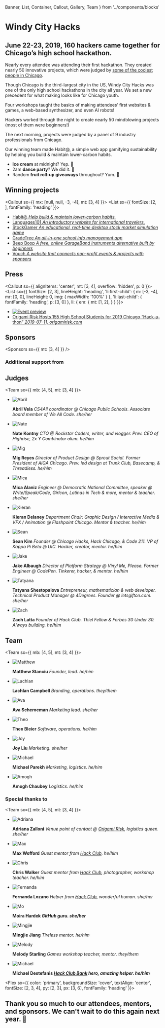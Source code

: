   Banner,
  List,
  Container,
  Callout,
  Gallery,
  Team
} from '../components/blocks'

<Banner>

# Windy City Hacks

## June 22-23, 2019, 160 hackers came together for Chicago’s high school hackathon.

</Banner>

<Container>
<Callout>

Nearly every attendee was attending their first hackathon. They created nearly 50 innovative projects, which were judged by [some of the coolest people in Chicago](https://2019.2019-site.windyhacks.com/#judging).

Though Chicago is the third-largest city in the US, Windy City Hacks was one of the only high school hackathons in the city all year. We set a new precedent for what making looks like for Chicago youth.

</Callout>
</Container>

<Gallery>

<Photo wide alt="Opening ceremony" src="https://cdn.glitch.com/9f68e7eb-cbc8-4d6e-b977-6d54e27ebcf6%2F1.jpg?v=1565835442115" />
<Photo alt="Working" src="https://cdn.glitch.com/9f68e7eb-cbc8-4d6e-b977-6d54e27ebcf6%2F23.jpg?v=1565835451414" />
<Photo alt="More working" src="https://cdn.glitch.com/9f68e7eb-cbc8-4d6e-b977-6d54e27ebcf6%2F21.jpg?v=1565835452315" />

Four workshops taught the basics of making attendees’ first websites & games, a web-based synthesizer, and even AI robots!

<Photo
  showAlt
  alt="Attendees hacking at the personal website workshop"
  src="https://cdn.glitch.com/9f68e7eb-cbc8-4d6e-b977-6d54e27ebcf6%2F25.jpg?v=1565835464993"
/>

<Photo
  showAlt
  alt="A team working on their project"
  src="https://cdn.glitch.com/9f68e7eb-cbc8-4d6e-b977-6d54e27ebcf6%2F5.jpg?v=1565835465088"
/>

Hackers worked through the night to create nearly 50 mindblowing projects (most of them were beginners!)

The next morning, projects were judged by a panel of 9 industry professionals from Chicago.

<Photo
  showAlt
  alt="A team presenting their project to a panel of judges"
  src="https://cdn.glitch.com/9f68e7eb-cbc8-4d6e-b977-6d54e27ebcf6%2F9.jpg?v=1565835459180"
/>

<Photo
  showAlt
  alt="Our winning team!"
  src="https://cdn.glitch.com/9f68e7eb-cbc8-4d6e-b977-6d54e27ebcf6%2F24.jpg?v=1565835467072"
/>

Our winning team made Habit@, a simple web app gamifying sustainability by helping you build & maintain lower-carbon habits.

- **Ice cream** at midnight? Yep. 🍦
- 2am **dance party**? We did it. 💃
- Random **fruit roll-up giveaways** throughout? Yum. 🍭

<Photo
  showAlt
  alt="An assembly line of goodies at the midnight snack"
  src="https://cdn.glitch.com/9f68e7eb-cbc8-4d6e-b977-6d54e27ebcf6%2F4.jpg?v=1565835445365"
/>

</Gallery>

<Container>

## Winning projects

<Callout sx={{ mx: [null, null, -3, -4], mt: [3, 4] }}>
<List sx={{
  fontSize: [2, ],
  fontFamily: 'heading'
}}>

- [Habit@ _Help build & maintain lower-carbon habits._](https://github.com/habitatapp/final)
- [Languages101 _An introductory website for international travelers._](https://github.com/ldolph/Languages-101)
- [StockGamer _An educational, real-time desktop stock market simulation game_](https://github.com/nunu2021/StockGamer)
- [GradeTree _An all-in-one school info management app_](https://play.google.com/store/apps/details?id=com.kevingaojx.gradetree)
- [Beep Boop _A free, online GarageBand instruments alternative built by beginners_](https://DullThirstyPipelining--sunshine00435.repl.co)
- [Vouch _A website that connects non-profit events & projects with sponsors_](http://wordpress-234693-896049.cloudwaysapps.com/)

</List>
</Callout>

## Press

<Callout sx={{
  alignItems: 'center',
  mt: [3, 4],
  overflow: 'hidden',
  p: 0
}}>
<List sx={{
  fontSize: [2, 3],
  lineHeight: 'heading',
  'li:first-child': {
    m: [-3, -4],
    mr: [0, 0],
    lineHeight: 0,
    img: {
      maxWidth: '100%'
    }
  },
  'li:last-child': {
    fontFamily: 'heading',
    p: [3, 0]
  },
  li: {
    em: {
      mt: [1, 2],
    }
  }
}}>

- [![Event preview](https://cdn.glitch.com/9f68e7eb-cbc8-4d6e-b977-6d54e27ebcf6%2Fwindy-hacks.jpeg?v=1566869041694)][article]
- [Origami Risk Hosts 155 High School Students for 2019 Chicago “Hack-a-thon” _2019-07-11, origamirisk.com_][article]

</List>
</Callout>

[article]: https://www.origamirisk.com/news/origami-risk-hosts-155-high-school-students-for-2019-chicago-hack-a-thon/

## Sponsors

<Sponsors sx={{ mt: [3, 4] }} />

### Additional support from

<Sponsors section="additionalSupport" />

## Judges

<Team sx={{ mb: [4, 5], mt: [3, 4] }}>

- ![Abril](https://2019-site.windyhacks.com/judges/abril.jpg)

  **Abril Vela** _CS4All coordinator @ Chicago Public Schools. Associate board member of We All Code. she/her_

- ![Nate](https://2019-site.windyhacks.com/judges/nate.jpg)

  **Nate Kontny** _CTO @ Rockstar Coders, writer, and vlogger. Prev. CEO of Highrise, 2x Y Combinator alum. he/him_

- ![Mig](https://2019-site.windyhacks.com/judges/mig.jpg)

  **Mig Reyes** _Director of Product Design @ Sprout Social. Former President of AIGA Chicago. Prev. led design at Trunk Club, Basecamp, & Threadless. he/him_

- ![Mica](https://2019-site.windyhacks.com/judges/mica.jpg)

  **Mica Alaniz** _Engineer @ Democratic National Committee, speaker @ Write/Speak/Code, Girlcon, Latinas in Tech & more, mentor & teacher. she/her_

- ![Kieran](https://2019-site.windyhacks.com/judges/kieran.jpg)

  **Kieran Delaney** _Department Chair: Graphic Design / Interactive Media & VFX / Animation @ Flashpoint Chicago. Mentor & teacher. he/him_

- ![Sean](https://2019-site.windyhacks.com/judges/sean.jpg)

  **Sean Kim** _Founder @ Chicago Hacks, Hack Chicago, & Code 211. VP of Kappa Pi Beta @ UIC. Hacker, creator, mentor. he/him_

- ![Jake](https://2019-site.windyhacks.com/judges/jake.jpg)

  **Jake Albaugh** _Director of Platform Strategy @ Vinyl Me, Please. Former Engineer @ CodePen. Tinkerer, hacker, & mentor. he/him_

- ![Tatyana](https://2019-site.windyhacks.com/judges/tatyana.jpg)

  **Tatyana Shestopalova** _Entrepreneur, mathematician & web developer. Technical Product Manager @ 4Degrees. Founder @ letsgifton.com. she/her_

- ![Zach](https://2019-site.windyhacks.com/judges/zach.jpg)

  **Zach Latta** _Founder of Hack Club. Thiel Fellow & Forbes 30 Under 30. Always building. he/him_

</Team>

## Team

<Team sx={{ mb: [4, 5], mt: [3, 4] }}>

- ![Matthew](https://cdn.glitch.com/9f68e7eb-cbc8-4d6e-b977-6d54e27ebcf6%2Fme%20in%20state%20college.jpeg?v=1566880557773)

  **Matthew Stanciu** _Founder, lead. he/him_

- ![Lachlan](https://github.com/lachlanjc.png)

  **Lachlan Campbell** _Branding, operations. they/them_

- ![Ava](https://2019-site.windyhacks.com/team/ava.jpg)

  **Ava Scherocman** _Marketing lead. she/her_

- ![Theo](https://github.com/tmb.png)

  **Theo Bleier** _Software, operations. he/him_

- ![Joy](https://2019-site.windyhacks.com/team/joy.jpg)

  **Joy Liu** _Marketing. she/her_

- ![Michael](https://2019-site.windyhacks.com/team/michael.jpg)

  **Michael Parekh** _Marketing, logistics. he/him_

- ![Amogh](https://2019-site.windyhacks.com/team/amogh.jpg)

  **Amogh Chaubey** _Logistics. he/him_

</Team>

### Special thanks to

<Team sx={{ mb: [4, 5], mt: [3, 4] }}>

- ![Adriana](https://www.origamirisk.com/site/wp-content/uploads/2019/06/Zalloni-1.jpg)

  **Adriana Zalloni** _Venue point of contact @ [Origami Risk](https://origamirisk.com), logistics queen. she/her_

- ![Max](https://github.com/MaxWofford.png)

  **Max Wofford** _Guest mentor from [Hack Club](https://hackclub.com/). he/him_

- ![Chris](https://hackclub.com/team/chris.jpg)

  **Chris Walker** _Guest mentor from [Hack Club](https://hackclub.com), photographer, workshop teacher. he/him_

- ![Fernanda](https://hackclub.com/camp/fernanda.jpg)

  **Fernanda Lozano** _Helper from [Hack Club](https://hackclub.com), wonderful human. she/her_

- ![Mo](https://github.com/mogalvanize.png)

  **Moira Hardek _GitHub guru. she/her_**

- ![Mingjie](https://github.com/itsmingjie.png)

  **Mingjie Jiang** _Tireless mentor. he/him_

- ![Melody](https://github.com/pixelyunicorn.png)

  **Melody Starling** _Games workshop teacher, mentor. they/them_

- ![Michael](https://github.com/mdestefanis11.png)

  **Michael Destefanis _[Hack Club Bank](https://hackclub.com/bank/) hero, amazing helper. he/him_**

</Team>
</Container>

<Flex sx={{
  color: 'primary',
  backgroundSize: 'cover',
  textAlign: 'center',
  fontSize: [2, 3, 4],
  py: [2, 3],
  px: [3, 6],
  fontFamily: 'heading'
}}>

## Thank you so much to our attendees, mentors, and sponsors. We can't wait to do this again next year. 💙

</Flex>
